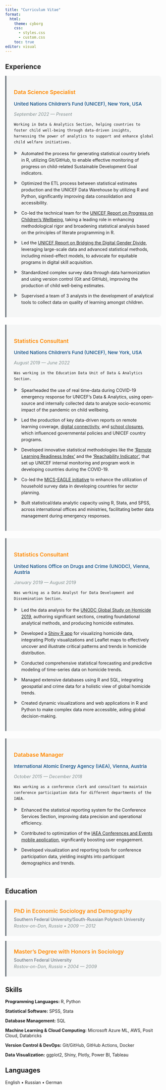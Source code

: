 ```yaml
---
title: "Curriculum Vitae"
format:
  html:
    theme: cyborg
    css: 
      - styles.css
      - custom.css
    toc: true
editor: visual
---
```


```{=html}
<style>
.experience-item {
  background: rgba(108, 117, 125, 0.05);
  border-left: 4px solid #6c757d;
  padding: 1.5rem;
  margin-bottom: 1.5rem;
  border-radius: 0 10px 10px 0;
  transition: all 0.3s ease;
}

.experience-item:hover {
  background: rgba(108, 117, 125, 0.1);
  transform: translateX(5px);
  box-shadow: 0 5px 15px rgba(108, 117, 125, 0.2);
}

.job-title {
  font-size: 1.1rem;
  font-weight: 600;
  color: #f80;
  margin-bottom: 0.5rem;
}

.company-info {
  font-size: 0.95rem;
  color: #074881ff;
  font-weight: 500;
  margin-bottom: 0.5rem;
}

.job-period {
  font-size: 0.9rem;
  color: #7f8c8d;
  font-style: italic;
  margin-bottom: 1rem;
}

.job-description {
  margin-bottom: 1rem;
  line-height: 1.6;
}

.job-achievements {
  list-style: none;
  padding: 0;
}

.job-achievements li {
  margin-bottom: 0.75rem;
  padding-left: 1.5rem;
  position: relative;
  line-height: 1.5;
}

.job-achievements li::before {
  content: "▶";
  color: #6c757d;
  position: absolute;
  left: 0;
  font-size: 0.8rem;
}

.education-item {
  background: rgba(108, 117, 125, 0.05);
  border-left: 4px solid #6c757d;
  padding: 1.5rem;
  margin-bottom: 1rem;
  border-radius: 0 10px 10px 0;
}

.degree {
  font-size: 1.1rem;
  font-weight: 600;
  color: #f80;
  margin-bottom: 0.5rem;
}

.institution {
  color: #6c757d;
  font-weight: 500;
  margin-bottom: 0.25rem;
}

.location-year {
  color: #7f8c8d;
  font-size: 0.9rem;
  font-style: italic;
}
</style>
```

## Experience

::::::: experience-item
::: job-title
Data Science Specialist
:::

::: company-info
United Nations Children's Fund (UNICEF), New York, USA
:::

::: job-period
September 2022 — Present
:::

::: job-description
```         
Working in Data & Analytics Section, helping countries to foster child well-being through data-driven insights, harnessing the power of analytics to support and enhance global child welfare initiatives.
```
:::

<ul class="job-achievements">

<li>Automated the process for generating statistical country briefs in R, utilizing Git/GitHub, to enable effective monitoring of progress on child-related Sustainable Development Goal indicators.</li>

<li>Optimized the ETL process between statistical estimates production and the UNICEF Data Warehouse by utilizing R and Python, significantly improving data consolidation and accessibility.</li>

<li>Co-led the technical team for the <a href="https://data.unicef.org/resources/sdg-report-2023/" target="_blank">UNICEF Report on Progress on Children's Wellbeing</a>, taking a leading role in enhancing methodological rigor and broadening statistical analysis based on the principles of literate programming in R.</li>

<li>Led the <a href="https://data.unicef.org/resources/ictgenderdivide/" target="_blank">UNICEF Report on Bridging the Digital Gender Divide</a>, leveraging large-scale data and advanced statistical methods, including mixed-effect models, to advocate for equitable programs in digital skill acquisition.</li>

<li>Standardized complex survey data through data harmonization and using version control (Git and GitHub), improving the production of child well-being estimates.</li>

<li>Supervised a team of 3 analysts in the development of analytical tools to collect data on quality of learning amongst children.</li>

</ul>
:::::::

::::::: experience-item
::: job-title
Statistics Consultant
:::

::: company-info
United Nations Children's Fund (UNICEF), New York, USA
:::

::: job-period
August 2019 — June 2022
:::

::: job-description
```         
Was working in the Education Data Unit of Data & Analytics Section.
```
:::

<ul class="job-achievements">

<li>Spearheaded the use of real time-data during COVID-19 emergency response for UNICEF's Data & Analytics, using open-source and internally collected data to analyze socio-economic impact of the pandemic on child wellbeing.</li>

<li>Led the production of key data-driven reports on remote learning coverage, <a href="https://data.unicef.org/resources/children-and-young-people-internet-access-at-home-during-covid19/" target="_blank">digital connectivity</a>, and <a href="https://data.unicef.org/resources/one-year-of-covid-19-and-school-closures/" target="_blank">school closures</a>, which influenced governmental policies and UNICEF country programs.</li>

<li>Developed innovative statistical methodologies like the <a href="https://data.unicef.org/resources/remote-learning-readiness-index/" target="_blank">'Remote Learning Readiness Index'</a> and the <a href="https://data.unicef.org/resources/remote-learning-reachability-factsheet/" target="_blank">'Reachability Indicator'</a>, that set up UNICEF internal monitoring and program work in developing countries during the COVID-19.</li>

<li>Co-led the <a href="https://data.unicef.org/resources/mics-education-analysis-for-global-learning-and-equity/" target="_blank">MICS-EAGLE initiative</a> to enhance the utilization of household survey data in developing countries for sector planning.</li>

<li>Built statistical/data analytic capacity using R, Stata, and SPSS, across international offices and ministries, facilitating better data management during emergency responses.</li>

</ul>
:::::::

::::::: experience-item
::: job-title
Statistics Consultant
:::

::: company-info
United Nations Office on Drugs and Crime (UNODC), Vienna, Austria
:::

::: job-period
January 2019 — August 2019
:::

::: job-description
```         
Was working as a Data Analyst for Data Development and Dissemination Section.
```
:::

<ul class="job-achievements">

<li>Led the data analysis for the <a href="https://www.unodc.org/unodc/en/data-and-analysis/global-study-on-homicide-2019.html" target="_blank">UNODC Global Study on Homicide 2019</a>, authoring significant sections, creating foundational analytical methods, and producing homicide estimates.</li>

<li>Developed a <a href="https://karavan88.shinyapps.io/homicide_data_shiny_app/" target="_blank">Shiny R app</a> for visualizing homicide data, integrating Plotly visualizations and Leaflet maps to effectively uncover and illustrate critical patterns and trends in homicide distribution.</li>

<li>Conducted comprehensive statistical forecasting and predictive modeling of time-series data on homicide trends.</li>

<li>Managed extensive databases using R and SQL, integrating geospatial and crime data for a holistic view of global homicide trends.</li>

<li>Created dynamic visualizations and web applications in R and Python to make complex data more accessible, aiding global decision-making.</li>

</ul>
:::::::

::::::: experience-item
::: job-title
Database Manager
:::

::: company-info
International Atomic Energy Agency (IAEA), Vienna, Austria
:::

::: job-period
October 2015 — December 2018
:::

::: job-description
```         
Was working as a conference clerk and consultant to maintain conference participation data for different departments of the IAEA.
```
:::

<ul class="job-achievements">

<li>Enhanced the statistical reporting system for the Conference Services Section, improving data precision and operational efficiency.</li>

<li>Contributed to optimization of the <a href="https://apps.apple.com/us/app/iaea-conferences-and-meetings/id1033279470" target="_blank">IAEA Conferences and Events mobile application</a>, significantly boosting user engagement.</li>

<li>Developed visualization and reporting tools for conference participation data, yielding insights into participant demographics and trends.</li>

</ul>
:::::::

## Education

<div class="education-item">
  <div class="degree">PhD in Economic Sociology and Demography</div>
  <div class="institution">Southern Federal University/South-Russian Polytech University</div>
  <div class="location-year">Rostov-on-Don, Russia • 2009 — 2012</div>
</div>

<div class="education-item">
  <div class="degree">Master's Degree with Honors in Sociology</div>
  <div class="institution">Southern Federal University</div>
  <div class="location-year">Rostov-on-Don, Russia • 2004 — 2009</div>
</div>

## Skills

**Programming Languages:** R, Python

**Statistical Software:** SPSS, Stata

**Database Management:** SQL

**Machine Learning & Cloud Computing:** Microsoft Azure ML, AWS, Posit Cloud, Databricks

**Version Control & DevOps:** Git/GitHub, GitHub Actions, Docker

**Data Visualization:** ggplot2, Shiny, Plotly, Power BI, Tableau

## Languages

English • Russian • German